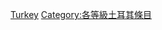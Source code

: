 {{Emptycat}}
{{Articles by Quality|topic=土耳其|project=土耳其|format=toc}}

[[Category:初级条目|Turkey]]
[[Category:各等級土耳其條目‎|Category:各等級土耳其條目‎]]